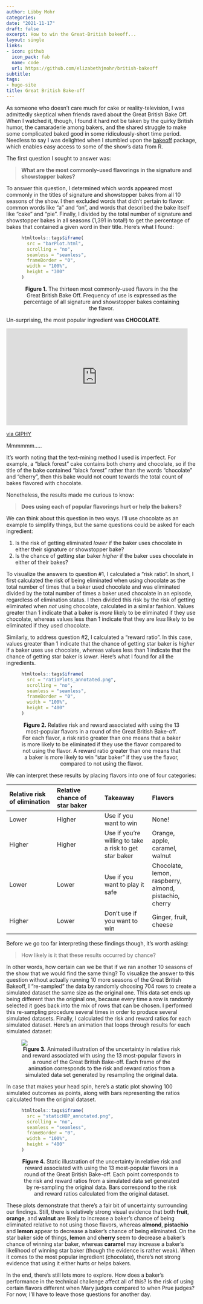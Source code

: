 ```yaml
---
author: Libby Mohr
categories:
date: "2021-11-17"
draft: false
excerpt: How to win the Great-British bakeoff...
layout: single
links:
- icon: github
  icon_pack: fab
  name: code
  url: https://github.com/elizabethjmohr/british-bakeoff
subtitle: 
tags:
- hugo-site
title: Great British Bake-off
---
```


As someone who doesn't care much for cake or reality-television, I was admittedly skeptical when friends raved about the Great British Bake Off. When I watched it, though, I found it hard not be taken by the quirky British humor, the camaraderie among bakers, and the shared struggle to make some complicated baked good in some ridiculously-short time period. Needless to say I was delighted when I stumbled upon the [bakeoff](https://bakeoff.netlify.app/index.html) package, which enables easy access to some of the show's data from R.  

The first question I sought to answer was:   

>**What are the most commonly-used flavorings in the signature and showstopper bakes?**

To answer this question, I determined which words appeared most commonly in the titles of signature and showstopper bakes from all 10 seasons of the show. I then excluded words that didn't pertain to flavor: common words like "a" and "on", and words that described the bake itself like "cake" and "pie". Finally, I divided by the total number of signature and showstopper bakes in all seasons (1,391 in total!) to get the percentage of bakes that contained a given word in their title. Here's what I found: 

<figure>
```r
htmltools::tags$iframe(
  src = "barPlot.html",
  scrolling = "no", 
  seamless = "seamless", 
  frameBorder = "0",
  width = "100%",
  height = "300"
)
```

<figcaption align = "center"><b>Figure 1.</b> The thirteen most commonly-used flavors in the the Great British Bake Off. Frequency of use is expressed as the percentage of all signature and showstopper bakes containing the flavor.</figcaption>
</figure>


Un-surprising, the most popular ingredient was **CHOCOLATE**.  

<iframe src="https://giphy.com/embed/kWEwk57Tz6jXa" width="480" height="256" frameBorder="0" class="giphy-embed" allowFullScreen></iframe><p><a href="https://giphy.com/gifs/chocolate-love-gif-kWEwk57Tz6jXa">via GIPHY</a></p>


Mmmmmm.....

It's worth noting that the text-mining method I used is imperfect. For example, a "black forest" cake contains both cherry and chocolate, so if the title of the bake contained "black forest" rather than the words "chocolate" and "cherry", then this bake would not count towards the total count of bakes flavored with chocolate. 

Nonetheless, the results made me curious to know: 

>**Does using each of popular flavorings hurt or help the bakers?**

We can think about this question in two ways. I'll use chocolate as an example to simplify things, but the same questions could be asked for each ingredient: 

1. Is the risk of getting eliminated *lower* if the baker uses chocolate in either their signature or showstopper bake? 
2. Is the chance of getting star baker *higher* if the baker uses chocolate in either of their bakes? 

To visualize the answers to question #1, I calculated a "risk ratio". In short, I first calculated the risk of being eliminated when using chocolate as the total number of times that a baker used chocolate and was eliminated divided by the total number of times a baker used chocolate in an episode, regardless of elimination status. I then divided this risk by the risk of getting eliminated when *not* using chocolate, calculated in a similar fashion. Values greater than 1 indicate that a baker is *more* likely to be eliminated if they use chocolate, whereas values less than 1 indicate that they are *less* likely to be eliminated if they used chocolate. 

Similarly, to address question #2, I calculated a "reward ratio". In this case, values greater than 1 indicate that the chance of getting star baker is *higher* if a baker uses use chocolate, whereas values less than 1 indicate that the chance of getting star baker is *lower*. Here's what I found for all the ingredients. 

<figure>
```r
htmltools::tags$iframe(
  src = "ratioPlots_annotated.png",
  scrolling = "no", 
  seamless = "seamless", 
  frameBorder = "0",
  width = "100%",
  height = "400"
)
```
<figcaption align = "center"><b>Figure 2.</b> Relative risk and reward associated with using the 13 most-popular flavors in a round of the Great British Bake-off. For each flavor, a risk ratio greater than one means that a baker is more likely to be eliminated if they use the flavor compared to not using the flavor. A reward ratio greater than one means that a baker is more likely to win "star baker" if they use the flavor, compared to not using the flavor.</figcaption>
</figure>

We can interpret these results by placing flavors into one of four categories:

|Relative risk of elimination|Relative chance of star baker|Takeaway|Flavors|
|:-----|:-----|:-----|:-----|
|Lower|Higher|Use if you want to win|None!|
|Higher|Higher|Use if you're willing to take a risk to get star baker|Orange, apple, caramel, walnut|
|Lower|Lower|Use if you want to play it safe|Chocolate, lemon, raspberry, almond, pistachio, cherry|
|Higher|Lower|Don't use if you want to win|Ginger, fruit, cheese|

Before we go too far interpreting these findings though, it's worth asking: 

> How likely is it that these results occurred by chance? 

In other words, how certain can we be that if we ran another 10 seasons of the show that we would find the same thing? To visualize the answer to this question without actually running 10 more seasons of the Great British Bakeoff, I "re-sampled" the data by randomly choosing 704 rows to create a simulated dataset the same size as the original one. This data set ends up being different than the original one, because every time a row is randomly selected it goes back into the mix of rows that can be chosen. I performed this re-sampling procedure several times in order to produce several simulated datasets. Finally, I calculated the risk and reward ratios for each simulated dataset. Here's an animation that loops through results for each simulated dataset: 

<figure>
![](new_gif.gif)
<figcaption align = "center"><b>Figure 3.</b> Animated illustration of the uncertainty in relative risk and reward associated with using the 13 most-popular flavors in a round of the Great British Bake-off. Each frame of the animation corresponds to the risk and reward ratios from a simulated data set generated by resampling the original data.</figcaption>
</figure>

In case that makes your head spin, here's a static plot showing 100 simulated outcomes as points, along with bars representing the ratios calculated from the original dataset.

<figure>
```r
htmltools::tags$iframe(
  src = "staticHOP_annotated.png",
  scrolling = "no", 
  seamless = "seamless", 
  frameBorder = "0",
  width = "100%",
  height = "400"
)
```
<figcaption align = "center"><b>Figure 4.</b> Static illustration of the uncertainty in relative risk and reward associated with using the 13 most-popular flavors in a round of the Great British Bake-off. Each point corresponds to the risk and reward ratios from a simulated data set generated by re-sampling the original data. Bars correspond to the risk and reward ratios calculated from the original dataset.</figcaption>
</figure>

These plots demonstrate that there's a fair bit of uncertainty surrounding our findings.
Still, there is relatively strong visual evidence that both **fruit**, **orange**, and **walnut** are likely to increase a baker's chance of being eliminated relative to not using those flavors, whereas **almond**, **pistachio** and **lemon** appear to decrease a baker's chance of being eliminated. On the star baker side of things, **lemon** and **cherry** seem to decrease a baker's chance of winning star baker, whereas **caramel** may increase a baker's likelihood of winning star baker (though the evidence is rather weak). When it comes to the most popular ingredient (chocolate), there's not strong evidence that using it either hurts or helps bakers.

In the end, there's still lots more to explore. How does a baker's performance in the technical challenge affect all of this? Is the risk of using certain flavors different when Mary judges compared to when Prue judges?  For now, I'll have to leave those questions for another day.


